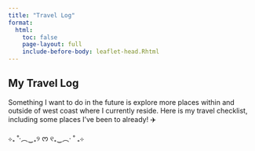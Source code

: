 ```yaml
---
title: "Travel Log"
format:
  html:
    toc: false
    page-layout: full
    include-before-body: leaflet-head.Rhtml
---
```


## My Travel Log

Something I want to do in the future is explore more places within and outside of west coast where I currently reside. Here is my travel checklist, including some places I've been to already! ✈️

⊹₊ ˚‧︵‿₊୨ ᰔ ୧₊‿︵‧ ˚ ₊⊹

::: {#mymap style="height: 500px;"}
:::

```{=html}
<script>
  document.addEventListener('DOMContentLoaded', function () {
    var map = L.map('mymap').setView([20, 0], 2); // Centered on the world

    L.tileLayer('https://{s}.tile.openstreetmap.org/{z}/{x}/{y}.png', {
      maxZoom: 18,
      attribution: '&copy; OpenStreetMap contributors'
    }).addTo(map);

    const places = [
      {
        coords: [34.413278, -119.845958],
        name: "✅ University of California, Santa Barbara",
        img: "images/sbartmuseum.jpg",
        desc: "Where I go to school! Known for its science & engineering programs, this public university is situated close to beaches."
      },
      {
        coords: [34.420171, -119.700230],
        name: "✅Santa Barbara, CA ",
        img: "images/dtsb.jpg",
        desc: "An evening spent on State Street is always a fun one."
      },
      {
        coords: [37.789452, -122.408351],
        name: "✅San Francisco, CA",
        desc: "San Francisco, officially the City and County of San Francisco, is a commercial, financial, and cultural center of Northern California. With a population of 827,526 residents as of 2024, San Francisco is the fourth-most populous city in the U.S. state of California and the 17th-most populous in the United States."
      },
      {
        coords: [34.125639, -118.332576],
        name: "✅Los Angeles, CA",
        desc: "I remember visiting LA for the first time, I was amazed at how diverse it was with people from all walks of life."
      },
      {
        coords: [22.156142, 113.551864],
        name: "✅Macau",
        desc: "During my visit to Hong Kong in 2015, we also took a day trip to Macau. Macau is an autonomous region on the south coast of China, across the Pearl River Delta from Hong Kong. A Portuguese territory until 1999, it reflects a mix of cultural influences. Its giant casinos and malls on the Cotai Strip, which joins the islands of Taipa and Coloane, have earned it the nickname, "Las Vegas of Asia." One of its more striking landmarks is the tall Macau Tower, with sweeping city views."
      },
      {
        coords: [57.052459, -135.328124],
        name: "✅Sitka, AK",
        desc: "Sitka is an Alaskan city and borough near Juneau, the state capital. It's spread over Baranof Island, part of Chichagof Island and others. It was part of Russia until 1867 and St. Michael’s Orthodox Cathedral is topped with an onion dome. The 1842 Russian Bishop’s House is nearby. Sitka National Historical Park is the site of Russia’s defeat of the indigenous Tlingit people and has a trail dotted with totem poles."
      },
      {
        coords: [22.294092, 114.169246],
        name: "✅Hong Kong",
        desc: "Where both sides of my family are from. I visited before the summer of 2015 before the Umbrella Riots began. My grandparents owned a condo above a dim sum restaurant, I remember every morning I'd go ride the elevator from the 33rd floor to eat the ginger chicken congee for breakfast. Hong Kong is a special administrative region of China. With 7.5 million residents in a 1,114-square-kilometre territory, Hong Kong is the fourth most densely populated region in the world."
      },
      {
        coords: [45.626344, -122.675226],
        name: "✅Vancouver, WA",
        desc: "My hometown! Vancouver is a city on the north bank of the Columbia River in the U.S. state of Washington, located in Clark County. Founded in 1825 and incorporated in 1857, Vancouver had a population of 190,915 as of the 2020 census, making it the fourth-most populous city in Washington State."
      },
      {
        coords: [45.454291, -123.847283],
        name: "✅Tillamook, OR",
        desc: "Yes, Tillamook the cheese company is located here. You can tour their factory, and order giant scoops of ice cream. The city of Tillamook serves as the county seat of Tillamook County, Oregon, United States. The city is located on the southeast end of Tillamook Bay on the Pacific Ocean."
      },
     {
        coords: [49.075198, 1.534232],
        name: "🔲Monet Garden, France",
        desc: "Claude Monet's house & ornate gardens, with the artist's studio/sitting room & Japanese prints."
      },
      
    ];

    places.forEach(place => {
      L.marker(place.coords).addTo(map)
        .bindPopup(`
          <strong>${place.name}</strong><br>
          <img src="${place.img}" width="200px" style="border-radius: 6px;"><br>
          ${place.desc}
        `);
    });
  });
</script>
```
